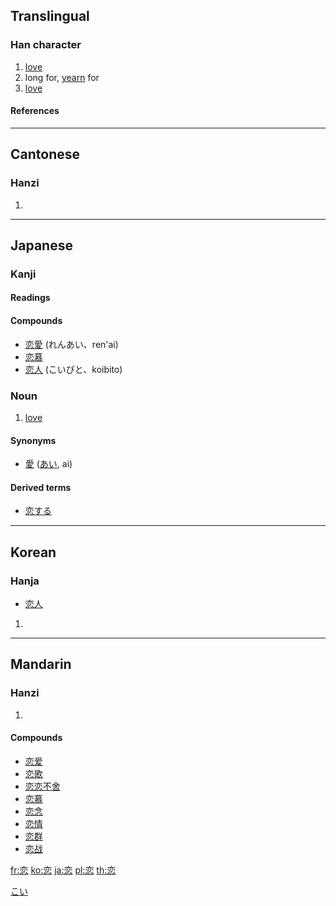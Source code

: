 {{see|戀}}
==Translingual==

===Han character===
{{Han char|rn=61|rad=心|as=06|sn=10|four=0033<sub>3</sub>|canj=卜金心 (YCP)|ids=⿱[[亦]][[心]]}}

# [[love]]
# long for, [[yearn]] for
# [[love]]

====References====
{{Han ref|kx=0383.360|dkj=10537|dj=0714.120|hdz=42292.070|uh=604B|ud=24651}}

----

==Cantonese==

===Hanzi===
{{yue-hanzi|jyut=[[lyun2]], [[lyun5]]|y=lyun2, lyun5}}

# {{defn|Cantonese}}

----

==Japanese==

===Kanji===
{{ja-kanji|grade=c|rs=心06}}

====Readings====
{{ja-readings|on=[[れん]] (ren)|kun=[[こい]] (koi), [[こいしい]] ([[恋しい]], koishii), [[こう]] ([[恋う]], kou<!--not "kō"-->)}}

====Compounds====
*[[恋愛]] (れんあい、ren'ai)
*[[恋慕]]
*[[恋人]] (こいびと、koibito)

===Noun===
{{ja-noun|k|hira=こい|rom=koi}}

# [[love]]

====Synonyms====
* [[愛]] ([[あい]], ai)

[[Category:Japanese nouns|こい]]

====Derived terms====
* [[恋する]]

----

==Korean==

===Hanja===
{{ko-hanja|hangeul=련>연|eumhun=|rv=ryeon>yeon|mr=ryŏn>yŏn|y=lyen>yen}}
*[[恋人]]

# {{defn|Korean}}

----

==Mandarin==

===Hanzi===
{{cmn-hanzi|tra=戀|pin=[[liàn]] ([[lian4]])|wg=lien<sup>4</sup>}}

# {{defn|Mandarin}}

====Compounds====
*[[恋爱]]
*[[恋歌]]
*[[恋恋不舍]]
*[[恋慕]]
*[[恋念]]
*[[恋情]]
*[[恋群]]
*[[恋战]]

[[fr:恋]]
[[ko:恋]]
[[ja:恋]]
[[pl:恋]]
[[th:恋]]